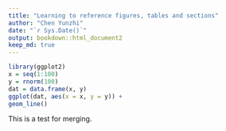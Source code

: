 ```yaml
---
title: "Learning to reference figures, tables and sections"
author: "Chen Yunzhi"
date: "`r Sys.Date()`"
output: bookdown::html_document2
keep_md: true
---
```


```r
library(ggplot2)
x = seq(1:100)
y = rnorm(100)
dat = data.frame(x, y)
ggplot(dat, aes(x = x, y = y)) +
geom_line()
```

This is a test for merging.